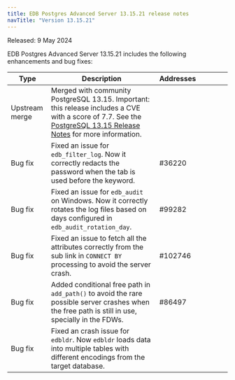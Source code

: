 ```yaml
---
title: EDB Postgres Advanced Server 13.15.21 release notes
navTitle: "Version 13.15.21"
---
```


Released: 9 May 2024

EDB Postgres Advanced Server 13.15.21 includes the following enhancements and bug fixes:

| Type           | Description                                                                                                                                                                                                        | Addresses&nbsp;&nbsp;&nbsp;&nbsp;&nbsp;&nbsp;&nbsp;&nbsp;&nbsp;&nbsp;&nbsp;&nbsp;&nbsp;&nbsp;&nbsp; |
|----------------|--------------------------------------------------------------------------------------------------------------------------------------------------------------------------------------------------------------------|-----------------------------------------------------------------------------------------------------|
| Upstream merge | Merged with community PostgreSQL 13.15. Important: this release includes a CVE with a score of 7.7. See the [PostgreSQL 13.15 Release Notes](https://www.postgresql.org/docs/release/14.15/) for more information. |                                                                                                     |
| Bug&nbsp;fix   | Fixed an issue for `edb_filter_log`. Now it correctly redacts the password when the tab is used before the keyword.                                                                                                | #36220                                                                                              |
| Bug&nbsp;fix   | Fixed an issue for `edb_audit` on Windows. Now it correctly rotates the log files based on days configured in `edb_audit_rotation_day`.                                                                            | #99282                                                                                              |
| Bug&nbsp;fix   | Fixed an issue to fetch all the attributes correctly from the sub link in `CONNECT BY` processing to avoid the server crash.                                                                                       | #102746                                                                                             |
| Bug&nbsp;fix   | Added conditional free path in `add_path()` to avoid the rare possible server crashes when the free path is still in use, specially in the FDWs.                                                                   | #86497                                                                                              |
| Bug&nbsp;fix   | Fixed an crash issue for `edbldr`. Now `edbldr` loads data into multiple tables with different encodings from the target database.                                                                                 |                                                                                                     |
